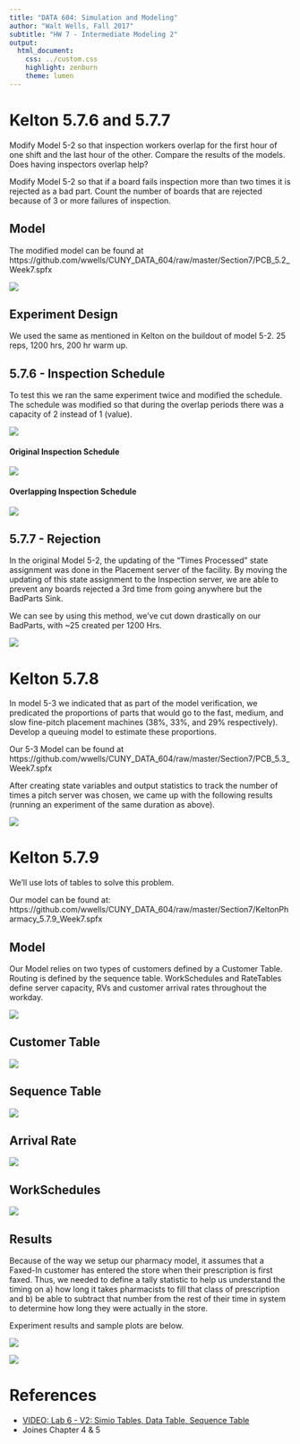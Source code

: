 ```yaml
---
title: "DATA 604: Simulation and Modeling"
author: "Walt Wells, Fall 2017"
subtitle: "HW 7 - Intermediate Modeling 2"
output:
  html_document:
    css: ../custom.css
    highlight: zenburn
    theme: lumen
---
```


# Kelton 5.7.6 and 5.7.7

Modify Model 5-2 so that inspection workers overlap for the first hour of one shift and the last hour of the other.   Compare the results of the models.   Does having inspectors overlap help?

Modify Model 5-2 so that if a board fails inspection more than two times it is rejected as a bad part.   Count the number of boards that are rejected because of 3 or more failures of inspection.

## Model

The modified model can be found at https://github.com/wwells/CUNY_DATA_604/raw/master/Section7/PCB_5.2_Week7.spfx

![](Facility.png)

## Experiment Design

We used the same as mentioned in Kelton on the buildout of model 5-2.   25 reps, 1200 hrs, 200 hr warm up. 

## 5.7.6 - Inspection Schedule

To test this we ran the same experiment twice and modified the schedule.  The schedule was modified so that during the overlap periods there was a capacity of 2 instead of 1 (value).  

![](OverlapSchedule.png)

#### Original Inspection Schedule

![](NoOverlap.png)

#### Overlapping Inspection Schedule

![](Overlap.png)

## 5.7.7 - Rejection

In the original Model 5-2, the updating of the "Times Processed" state assignment was done in the Placement server of the facility.   By moving the updating of this state assignment to the Inspection server, we are able to prevent any boards rejected a 3rd time from going anywhere but the BadParts Sink. 

We can see by using this method, we've cut down drastically on our BadParts, with ~25 created per 1200 Hrs. 

![](Rejection.png)


# Kelton 5.7.8

In model 5-3 we indicated that as part of the model verification, we predicated the proportions of parts that would go to the fast, medium, and slow fine-pitch placement machines (38%, 33%, and 29% respectively).   Develop a queuing model to estimate these proportions. 

Our 5-3 Model can be found at https://github.com/wwells/CUNY_DATA_604/raw/master/Section7/PCB_5.3_Week7.spfx

After creating state variables and output statistics to track the number of times a pitch server was chosen, we came up with the following results (running an experiment of the same duration as above). 

![](Pitch.png)

# Kelton 5.7.9

We'll use lots of tables to solve this problem.

Our model can be found at: https://github.com/wwells/CUNY_DATA_604/raw/master/Section7/KeltonPharmacy_5.7.9_Week7.spfx

## Model

Our Model relies on two types of customers defined by a Customer Table.   Routing is defined by the sequence table.   WorkSchedules and RateTables define server capacity, RVs and customer arrival rates throughout the workday. 

![](PharmaModel.png)

## Customer Table

![](CustTable.png)

## Sequence Table

![](SeqTable.png)

## Arrival Rate

![](RateTables.png)

## WorkSchedules
![](WorkSchedules.png)

## Results

Because of the way we setup our pharmacy model, it assumes that a Faxed-In customer has entered the store when their prescription is first faxed.   Thus, we needed to define a tally statistic to help us understand the timing on a) how long it takes pharmacists to fill that class of prescription and b) be able to subtract that number from the rest of their time in system to determine how long they were actually in the store.   

Experiment results and sample plots are below. 

![](ExperimentP.png)

![](SampleSMORE.png)

# References

* [VIDEO: Lab 6 - V2: Simio Tables, Data Table, Sequence Table](https://www.youtube.com/watch?v=0teGLoa_UkM)
* Joines Chapter 4 & 5

